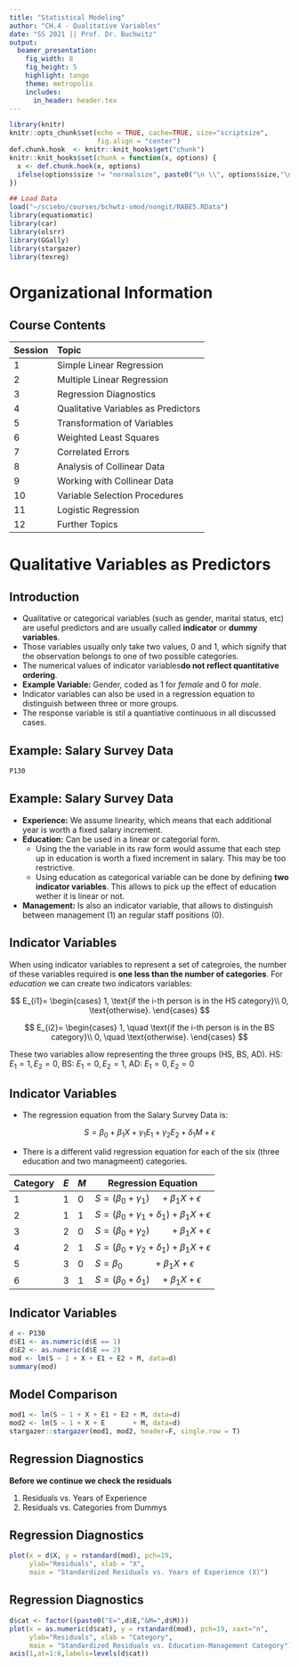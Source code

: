 ```yaml
---
title: "Statistical Modeling"
author: "CH.4 - Qualitative Variables"
date: "SS 2021 || Prof. Dr. Buchwitz"
output:
  beamer_presentation:
    fig_width: 8
    fig_height: 5
    highlight: tango
    theme: metropolis
    includes:
      in_header: header.tex
---
```


```r
library(knitr)
knitr::opts_chunk$set(echo = TRUE, cache=TRUE, size="scriptsize", 
                      fig.align = "center")
def.chunk.hook  <- knitr::knit_hooks$get("chunk")
knitr::knit_hooks$set(chunk = function(x, options) {
  x <- def.chunk.hook(x, options)
  ifelse(options$size != "normalsize", paste0("\n \\", options$size,"\n\n", x, "\n\n \\normalsize"), x)
})

## Load Data
load("~/sciebo/courses/bchwtz-smod/nongit/RABE5.RData")
library(equatiomatic)
library(car)
library(olsrr)
library(GGally)
library(stargazer)
library(texreg)
```


# Organizational Information

## Course Contents

| Session   | Topic                   |
| --------- |:------------------------|
|  1        | Simple Linear Regression     | 
|  2        | Multiple Linear Regression   |
|  3        | Regression Diagnostics       |
|  4        | Qualitative Variables as Predictors |
|  5        | Transformation of Variables |
|  6        | Weighted Least Squares |
|  7        | Correlated Errors |
|  8        | Analysis of Collinear Data |
|  9        | Working with Collinear Data  |
| 10        | Variable Selection Procedures |
| 11        | Logistic Regression |
| 12        | Further Topics |

# Qualitative Variables as Predictors

## Introduction

- Qualitative or categorical variables (such as gender, marital status, etc) are useful predictors and are usually called **indicator** or **dummy variables**.
- Those variables usually only take two values, 0 and 1, which signify that the observation belongs to one of two possible categories.
- The numerical values of indicator variables**do not reflect quantitative ordering**.
- **Example Variable:** Gender, coded as 1 for *female* and 0 for *male*.
- Indicator variables can also be used in a regression equation to distinguish between three or more groups.
- The response variable is stil a quantiative continuous in all discussed cases.

## Example: Salary Survey Data

```r
P130
```

\begin{textblock}{4.6}(7.5,1)
\begin{alertblock}{Your turn}
\small
Salary survey of computer professionals with objective to identify and quantify variables that determine salary differentials.\\
$S$      Salary (Response) \\
$X$      Experience, measured in years\\
$E$      Education, 1 (High School/HS), 2 (Bachelor/BS), 3 (Advanced Degree/AD)\\
$M$      Management 1 (is Manager), 0 (no Management Responsibility)
\end{alertblock}
\end{textblock}

## Example: Salary Survey Data

- **Experience:** We assume linearity, which means that each additional year is worth a fixed salary increment. 
- **Education:** Can be used in a linear or categorial form.
  + Using the the variable in its raw form would assume that each step up in education is worth a fixed increment in salary. This may be too restrictive.
  + Using education as categorical variable can be done by defining **two indicator variables**. This allows to pick up the effect of education wether it is linear or not.
- **Management:** Is also an indicator variable, that allows to distinguish between management (1) an regular staff positions (0).

## Indicator Variables

When using indicator variables to represent a set of categroies, the number of these variables required is **one less than the number of categories**. For *education* we can create two indicators variables:

$$
E_{i1}=
\begin{cases}
1, \text{if the i-th person is in the HS category}\\
0, \text{otherwise}.
\end{cases}
$$
\smallskip

$$
E_{i2}=
\begin{cases}
1, \quad \text{if the i-th person is in the BS category}\\
0, \quad \text{otherwise}.
\end{cases}
$$
\bigskip

These two variables allow representing the three groups (HS, BS, AD).
\center
HS: $E_1=1, E_2=0$, BS: $E_1=0,E_2=1$, AD: $E_1=0,E_2=0$

## Indicator Variables

- The regression equation from the Salary Survey Data is:

$$ S = \beta_0 + \beta_1 X + \gamma_1E_1 + \gamma_2E_2 + \delta_1M + \epsilon$$

\pause \bigskip

- There is a different valid regression equation for each of the six (three education and two managmeent) categories.

Category | $E$ | $M$ | Regression Equation
--- | --- | --- | ---
1 | 1 | 0 | $S=(\beta_0 + \gamma_1) \quad + \beta_1 X + \epsilon$
2 | 1 | 1 | $S=(\beta_0 + \gamma_1 + \delta_1) + \beta_1 X + \epsilon$
3 | 2 | 0 | $S=(\beta_0 + \gamma_2) \qquad + \beta_1 X + \epsilon$
4 | 2 | 1 | $S=(\beta_0 + \gamma_2 + \delta_1) + \beta_1 X + \epsilon$
5 | 3 | 0 | $S= \beta_0 \qquad\quad + \beta_1 X + \epsilon$
6 | 3 | 1 | $S=(\beta_0 + \delta_1) \quad + \beta_1 X + \epsilon$

## Indicator Variables

```r
d <- P130
d$E1 <- as.numeric(d$E == 1)
d$E2 <- as.numeric(d$E == 2)
mod <- lm(S ~ 1 + X + E1 + E2 + M, data=d)
summary(mod)
```

\begin{textblock}{4.6}(7.5,1)
\begin{alertblock}{Your turn}
Interpret the regression coefficients. Assume that the residual patterns are satisfactory. 
\end{alertblock}
\end{textblock}

## Model Comparison

```r
mod1 <- lm(S ~ 1 + X + E1 + E2 + M, data=d)
mod2 <- lm(S ~ 1 + X + E       + M, data=d)
stargazer::stargazer(mod1, mod2, header=F, single.row = T)
```


## Regression Diagnostics

**Before we continue we check the residuals**

1) Residuals vs. Years of Experience
2) Residuals vs. Categories from Dummys

## Regression Diagnostics

```r
plot(x = d$X, y = rstandard(mod), pch=19,
     ylab="Residuals", xlab = "X",
     main = "Standardized Residuals vs. Years of Experience (X)")
```

## Regression Diagnostics

```r
d$cat <- factor((paste0("E=",d$E,"&M=",d$M)))
plot(x = as.numeric(d$cat), y = rstandard(mod), pch=19, xaxt="n",
     ylab="Residuals", xlab = "Category",
     main = "Standardized Residuals vs. Education-Management Category")
axis(1,at=1:6,labels=levels(d$cat))
```






























